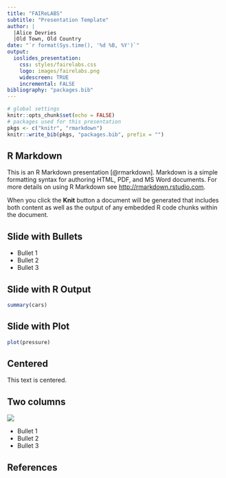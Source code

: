 ```yaml
---
title: "FAIReLABS"
subtitle: "Presentation Template"
author: | 
  |Alice Devries
  |Old Town, Old Country
date: "`r format(Sys.time(), '%d %B, %Y')`"
output: 
  ioslides_presentation:
    css: styles/fairelabs.css
    logo: images/fairelabs.png
    widescreen: TRUE
    incremental: FALSE
bibliography: "packages.bib"
---
```


```r
# global settings
knitr::opts_chunk$set(echo = FALSE)
# packages used for this presentation
pkgs <- c("knitr", "rmarkdown")
knitr::write_bib(pkgs, "packages.bib", prefix = "")
```

## R Markdown

This is an R Markdown presentation [@rmarkdown]. Markdown is a simple formatting syntax for authoring HTML, PDF, and MS Word documents. For more details on using R Markdown see <http://rmarkdown.rstudio.com>.

When you click the **Knit** button a document will be generated that includes both content as well as the output of any embedded R code chunks within the document.

## Slide with Bullets

- Bullet 1
- Bullet 2
- Bullet 3

## Slide with R Output

```r
summary(cars)
```

## Slide with Plot

```r
plot(pressure)
```

## Centered

<div class="centered">
This text is centered.
</div>

## Two columns

<div class="columns-2">
  ![](images/fairelabs.png){width=60%K}

  - Bullet 1
  - Bullet 2
  - Bullet 3
</div>

## References